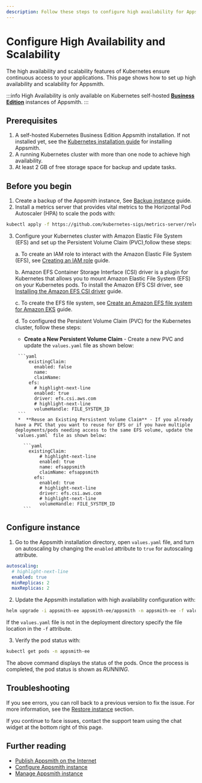 ```yaml
---
description: Follow these steps to configure high availability for Appsmith on Kubernetes.
---
```


# Configure High Availability and Scalability
The high availability and scalability features of Kubernetes ensure continuous access to your applications. This page shows how to set up high availability and scalability for Appsmith.

:::info
High Availability is only available on Kubernetes self-hosted [**Business Edition**](https://www.appsmith.com/pricing) instances of Appsmith.
:::

## Prerequisites

1. A self-hosted Kubernetes Business Edition Appsmith installation. If not installed yet, see the [Kubernetes installation guide](/getting-started/setup/installation-guides/kubernetes) for installing Appsmith.
2. A running Kubernetes cluster with more than one node to achieve high availability. 
3. At least 2 GB of free storage space for backup and update tasks.

## Before you begin
1. Create a backup of the Appsmith instance, See [Backup instance](/getting-started/setup/instance-management/appsmithctl?current-command-type=kubernetes-commands#backup-instance) guide.
2. Install a metrics server that provides vital metrics to the Horizontal Pod Autoscaler (HPA) to scale the pods with:
  ```bash
  kubectl apply -f https://github.com/kubernetes-sigs/metrics-server/releases/latest/download/components.yaml
  ```
3. Configure your Kubernetes cluster with Amazon Elastic File System (EFS) and set up the Persistent Volume Claim (PVC),follow these steps:

    a. To create an IAM role to interact with the Amazon Elastic File System (EFS), see [Creating an IAM role](https://docs.aws.amazon.com/eks/latest/userguide/efs-csi.html#efs-create-iam-resources) guide.
          
    b. Amazon EFS Container Storage Interface (CSI) driver is a plugin for Kubernetes that allows you to mount Amazon Elastic File System (EFS) on your Kubernetes pods. To install the Amazon EFS CSI driver, see [Installing the Amazon EFS CSI driver](https://github.com/kubernetes-sigs/aws-efs-csi-driver/blob/master/docs/README.md#installation) guide. 

    c. To create the EFS file system, see [Create an Amazon EFS file system for Amazon EKS](https://github.com/kubernetes-sigs/aws-efs-csi-driver/blob/master/docs/efs-create-filesystem.md) guide.

    d. To configured the Persistent Volume Claim (PVC) for the Kubernetes cluster, follow these steps:

      *  **Create a New Persistent Volume Claim** - Create a new PVC and update the `values.yaml` file as shown below:

        ```yaml
            existingClaim:
              enabled: false
              name: 
              claimName: 
            efs:
              # highlight-next-line
              enabled: true
              driver: efs.csi.aws.com
              # highlight-next-line
              volumeHandle: FILE_SYSTEM_ID
        ```
        *  **Reuse an Existing Persistent Volume Claim** - If you already have a PVC that you want to reuse for EFS or if you have multiple deployments/pods needing access to the same EFS volume, update the `values.yaml` file as shown below:

          ```yaml
            existingClaim:
                # highlight-next-line
                enabled: true
                name: efsappsmith
                claimName: efsappsmith
              efs:
                enabled: true
                # highlight-next-line
                driver: efs.csi.aws.com
                # highlight-next-line
                volumeHandle: FILE_SYSTEM_ID
          ```
      

## Configure instance

1. Go to the Appsmith installation directory, open `values.yaml` file, and turn on autoscaling by changing the `enabled` attribute to `true` for autoscaling attribute.

  ```yaml
  autoscaling:
    # highlight-next-line
    enabled: true
    minReplicas: 2
    maxReplicas: 2
  ```

2. Update the Appsmith installation with high availability configuration with: 

  ```bash
  helm upgrade -i appsmith-ee appsmith-ee/appsmith -n appsmith-ee -f values.yaml
  ``` 
 If the `values.yaml` file is not in the deployment directory specify the file location in the `-f` attribute.

3. Verify the pod status with:

  ```bash
  kubectl get pods -n appsmith-ee
  ```
The above command displays the status of the pods. Once the process is completed, the pod status is shown as _RUNNING_.

## Troubleshooting
If you see errors, you can roll back to a previous version to fix the issue. For more information, see the [Restore instance](/getting-started/setup/instance-management/appsmithctl?current-command-type=kubernetes-commands#restore-instance) section. 

If you continue to face issues, contact the support team using the chat widget at the bottom right of this page.

## Further reading
* [Publish Appsmith on the Internet](/getting-started/setup/installation-guides/kubernetes/publish-appsmith-online)
* [Configure Appsmith instance](/getting-started/setup/instance-configuration#configure-helm-installations)
* [Manage Appsmith instance](/getting-started/setup/instance-management/)